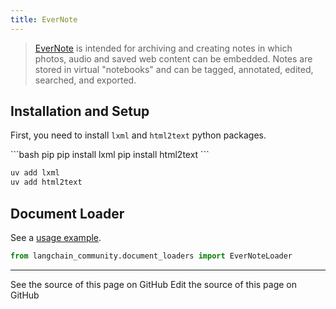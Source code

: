 ```yaml
---
title: EverNote
---
```


>[EverNote](https://evernote.com/) is intended for archiving and creating notes in which photos, audio and saved web content can be embedded. Notes are stored in virtual "notebooks" and can be tagged, annotated, edited, searched, and exported.

## Installation and Setup

First, you need to install `lxml` and `html2text` python packages.

<CodeGroup>
```bash pip
pip install lxml
pip install html2text
```

```bash uv
uv add lxml
uv add html2text
```
</CodeGroup>

## Document Loader

See a [usage example](/oss/python/integrations/document_loaders/evernote).

```python
from langchain_community.document_loaders import EverNoteLoader
```

---

<CardGroup cols={2}>
  <Card title="View Source" icon="eye" href="https://github.com/langchain-ai/docs/blob/main/src/oss/python/integrations/providers/evernote.mdx">
    See the source of this page on GitHub
  </Card>
  <Card title="Edit Source" icon="pen-to-square" href="https://github.com/langchain-ai/docs/edit/main/src/oss/python/integrations/providers/evernote.mdx">
    Edit the source of this page on GitHub
  </Card>
</CardGroup>
